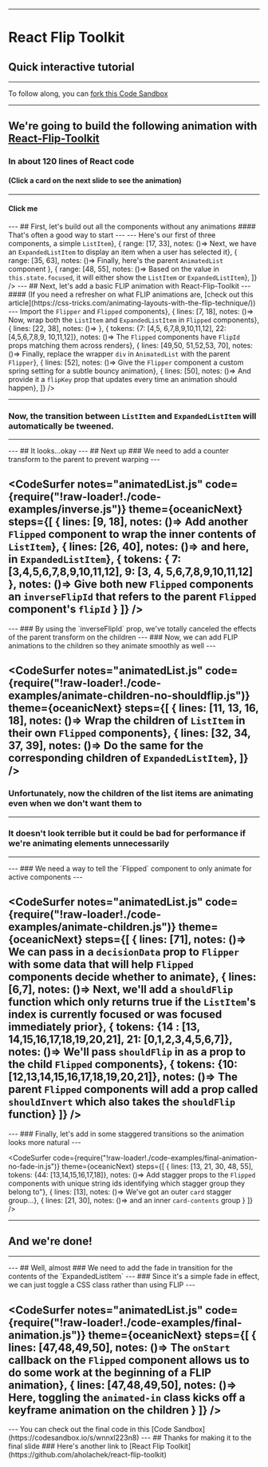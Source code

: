 



<Head>
  <title>React Flip Toolkit Tutorial</title>
</Head>

___

# React Flip Toolkit
## Quick interactive tutorial

---
To follow along, you can <a href="https://codesandbox.io/s/lr92x011nm">fork this Code Sandbox</a>

---
## We're going to build the following animation with [React-Flip-Toolkit](https://github.com/aholachek/react-flip-toolkit)
### In about 120 lines of React code
#### (Click a card on the next slide to see the animation)
---
#### Click me
<FinalAnimation />
---
## First, let's build out all the components without any animations
#### That's often a good way to start
---
<NoAnimation />
---
<CodeSurfer
  notes="animatedList.js"
  code={require("!raw-loader!./code-examples/no-animation.js")}
  theme={oceanicNext}
  steps={[
    { range: [4, 15], notes: ()=> <span> Here's our first of three components, a simple <code>ListItem</code></span>},
    { range: [17, 33], notes: ()=> <span> Next, we have an <code>ExpandedListItem</code> to display an item when a user has selected it</span>},
    { range: [35, 63], notes: ()=> <span> Finally, here's the parent <code>AnimatedList</code> component </span>},
    { range: [48, 55], notes: ()=> <span> Based on the value in <code>this.state.focused</code>, it will either show the <code>ListItem</code> or <code>ExpandedListItem</code></span>},
  ]}
/>
---
## Next, let's add a basic FLIP animation with React-Flip-Toolkit
---
#### (If you need a refresher on what FLIP animations are, [check out this article](https://css-tricks.com/animating-layouts-with-the-flip-technique/))
---
<CodeSurfer
  notes="Adding basic FLIP to animatedList.js"
  code={require("!raw-loader!./code-examples/basic-animation.js")}
  theme={oceanicNext}
  steps={[
    { lines: [2], notes: ()=> <span>Import the <code>Flipper</code> and <code>Flipped</code> components</span>},
    { lines: [7, 18], notes: ()=> <span>Now, wrap both the <code>ListItem</code> and <code>ExpandedListItem</code> in <code>Flipped</code> components</span>},
    { lines: [22, 38], notes: ()=> <span></span>},
    { tokens: {7: [4,5, 6,7,8,9,10,11,12], 22: [4,5,6,7,8,9, 10,11,12]}, notes: ()=> <span> The <code>Flipped</code> components have <code>FlipId</code> props matching them across renders</span>},
    { lines: [49,50, 51,52,53, 70], notes: ()=> <span> Finally, replace the wrapper <code>div</code> in <code>AnimatedList</code> with the parent <code>Flipper</code></span>},
    { lines: [52], notes: ()=> <span> Give the <code>Flipper</code> component a custom spring setting for a subtle bouncy animation</span>},
   { lines: [50], notes: ()=> <span> And provide it a <code>flipKey</code> prop that updates every time an animation should happen</span>},
  ]}
/>

---
### Now, the transition between `ListItem` and `ExpandedListItem` will automatically be tweened.
---
<BasicAnimation />
---
## It looks...okay
---
## Next up
### We need to add a counter transform to the parent to prevent warping
---

<CodeSurfer
  notes="animatedList.js"
  code={require("!raw-loader!./code-examples/inverse.js")}
  theme={oceanicNext}
  steps={[
    { lines: [9, 18], notes: ()=> <span> Add another <code>Flipped</code> component to wrap the inner contents of <code>ListItem</code></span>},
    { lines: [26, 40], notes: ()=> <span> and here, in <code>ExpandedListItem</code></span>},
    { tokens: { 7: [3,4,5,6,7,8,9,10,11,12], 9: [3, 4, 5,6,7,8,9,10,11,12] }, notes: ()=> <span> Give both new <code>Flipped</code> components an <code>inverseFlipId</code> that refers to the parent <code>Flipped</code> component's <code>flipId</code></span> }
  ]}
/>
---
<InverseAnimation />
---
### By using the `inverseFlipId` prop, we've totally canceled the effects of the parent transform on the children
---
### Now, we can add FLIP animations to the children so they animate smoothly as well
---

<CodeSurfer
  notes="animatedList.js"
  code={require("!raw-loader!./code-examples/animate-children-no-shouldflip.js")}
  theme={oceanicNext}
  steps={[
    { lines: [11, 13, 16, 18], notes: ()=> <span> Wrap the children of <code>ListItem</code> in their own <code>Flipped</code> components</span>},
    { lines: [32, 34, 37, 39], notes: ()=> <span> Do the same for the corresponding children of <code>ExpandedListItem</code></span>},
  ]}
/>
---
### Unfortunately, now the children of the list items are animating even when we don't want them to
---
### It doesn't look terrible but it could be bad for performance if we're animating elements unnecessarily
---
<AnimateChildrenNoShouldFlip />
---
### We need a way to tell the `Flipped` component to only animate for active components
---

<CodeSurfer
  notes="animatedList.js"
  code={require("!raw-loader!./code-examples/animate-children.js")}
  theme={oceanicNext}
  steps={[
    { lines: [71], notes: ()=> <span> We can pass in a <code>decisionData</code> prop to <code>Flipper</code> with some data that will help <code>Flipped</code> components decide whether to animate</span>},
  { lines: [6,7], notes: ()=> <span> Next, we'll add a <code>shouldFlip</code> function which only returns true if the <code>ListItem</code>'s index is currently focused or was focused immediately prior</span>},
   { tokens: {14 : [13, 14,15,16,17,18,19,20,21], 21: [0,1,2,3,4,5,6,7]}, notes: ()=> <span> We'll pass <code>shouldFlip</code> in as a prop to the child <code>Flipped</code> components</span>},
    { tokens: {10: [12,13,14,15,16,17,18,19,20,21]}, notes: ()=> <span> The parent <code>Flipped</code> components will add a prop called <code>shouldInvert</code> which also takes the <code>shouldFlip</code> function</span>}
  ]}
/>
---
<AnimateChildren />
---
### Finally, let's add in some staggered transitions so the animation looks more natural
---

<CodeSurfer
  code={require("!raw-loader!./code-examples/final-animation-no-fade-in.js")}
  theme={oceanicNext}
  steps={[
    { lines: [13, 21, 30, 48, 55], tokens: {44: [13,14,15,16,17,18]}, notes: ()=> <span> Add stagger props to the <code>Flipped</code> components with unique string ids identifying which stagger group they belong to"</span>},
    { lines: [13], notes: ()=> <span> We've got an outer <code>card</code> stagger group...</span>},
    { lines: [21, 30], notes: ()=> <span> and an inner <code>card-contents</code> group</span> }
  ]}
/>

---
## And we're done!
---
<FinalAnimationNoFadeIn/>
---
## Well, almost
### We need to add the fade in transition for the contents of the `ExpandedListItem`
---
### Since it's a simple fade in effect, we can just toggle a CSS class rather than using FLIP
---

<CodeSurfer
  notes="animatedList.js"
  code={require("!raw-loader!./code-examples/final-animation.js")}
  theme={oceanicNext}
  steps={[
    { lines: [47,48,49,50], notes: ()=> <span> The <code>onStart</code> callback on the <code>Flipped</code> component allows us to do some work at the beginning of a FLIP animation</span>},
    { lines: [47,48,49,50], notes: ()=> <span> Here, toggling the <code>animated-in</code> class kicks off a keyframe animation on the children</span> }
  ]}
/>
---
<FinalAnimation/>
---
 You can check out the final code in this [Code Sandbox](https://codesandbox.io/s/wnnxl223n8)
---
## Thanks for making it to the final slide
### Here's another link to [React Flip Toolkit](https://github.com/aholachek/react-flip-toolkit)

